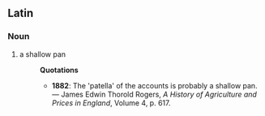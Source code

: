 ==Latin==
===Noun===
# a shallow pan
#:'''Quotations'''
#:*'''1882''': The 'patella' of the accounts is probably a shallow pan. &mdash; James Edwin Thorold Rogers, ''A History of Agriculture and Prices in England'', Volume 4, p. 617.